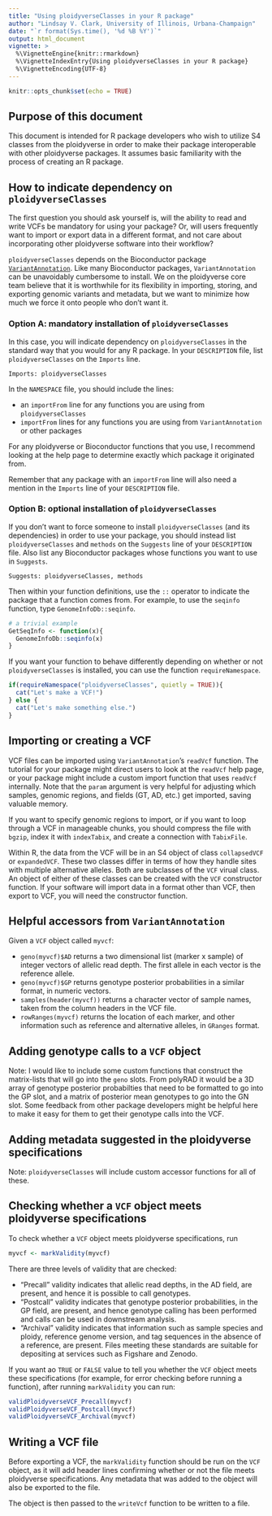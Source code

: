 ```yaml
---
title: "Using ploidyverseClasses in your R package"
author: "Lindsay V. Clark, University of Illinois, Urbana-Champaign"
date: "`r format(Sys.time(), '%d %B %Y')`"
output: html_document
vignette: >
  %\VignetteEngine{knitr::rmarkdown}
  %\VignetteIndexEntry{Using ploidyverseClasses in your R package}
  %\VignetteEncoding{UTF-8}
---
```


```r
knitr::opts_chunk$set(echo = TRUE)
```

## Purpose of this document

This document is intended for R package developers who wish to utilize S4
classes from the ploidyverse in order to make their package interoperable
with other ploidyverse packages.  It assumes basic familiarity with the process
of creating an R package.

## How to indicate dependency on `ploidyverseClasses`

The first question you should ask yourself is, will the ability to read and 
write VCFs be mandatory for using your package?  Or, will users frequently
want to import or export data in a different format, and not care about
incorporating other ploidyverse software into their workflow?

`ploidyverseClasses` depends on the Bioconductor package 
[`VariantAnnotation`](https://bioconductor.org/packages/release/bioc/html/VariantAnnotation.html).
Like many Bioconductor packages, `VariantAnnotation` can be unavoidably 
cumbersome to install.  We on the ploidyverse core team believe that it is
worthwhile for its flexibility in importing, storing, and exporting genomic
variants and metadata, but we want to minimize how much we force it onto people
who don't want it.

### Option A: mandatory installation of `ploidyverseClasses`

In this case, you will indicate dependency on `ploidyverseClasses` in the
standard way that you would for any R package.  In your `DESCRIPTION` file,
list `ploidyverseClasses` on the `Imports` line.

```
Imports: ploidyverseClasses
```

In the  `NAMESPACE` file, you should include the lines:

* an `importFrom` line for any functions you are using from `ploidyverseClasses`
* `importFrom` lines for any functions you are using from `VariantAnnotation` 
or other packages

For any ploidyverse or Bioconductor functions that you use, I recommend looking
at the help page to determine exactly which package it originated from.  

Remember that any package with an `importFrom` line will also need a mention 
in the `Imports` line of your `DESCRIPTION` file.

### Option B: optional installation of `ploidyverseClasses`

If you don't want to force someone to install `ploidyverseClasses` (and its
dependencies) in order to use your package, you should instead list
`ploidyverseClasses` and `methods` on the `Suggests` line of your `DESCRIPTION`
file.  Also list any Bioconductor packages whose functions you want to use
in `Suggests`.

```
Suggests: ploidyverseClasses, methods
```

Then within your function definitions, use the `::` operator to indicate
the package that a function comes from.  For example, to use the `seqinfo`
function, type `GenomeInfoDb::seqinfo`.

```r
# a trivial example
GetSeqInfo <- function(x){
  GenomeInfoDb::seqinfo(x)
}
```

If you want your function to behave differently depending on whether or
not `ploidyverseClasses` is installed, you can use the function 
`requireNamespace`.

```r
if(requireNamespace("ploidyverseClasses", quietly = TRUE)){
  cat("Let's make a VCF!")
} else {
  cat("Let's make something else.")
}
```

## Importing or creating a VCF

VCF files can be imported using `VariantAnnotation`'s `readVcf` function.
The tutorial for your package might direct users to look at the `readVcf` help
page, or your package might include a custom import function that uses 
`readVcf` internally.  Note that the `param` argument is very helpful for 
adjusting which samples, genomic regions, and fields (GT, AD, etc.) get 
imported, saving valuable memory.

If you want to specify genomic regions to import, or if you want to loop 
through a VCF in manageable chunks, you should compress the file with `bgzip`,
index it with `indexTabix`, and create a connection with `TabixFile`.

Within R, the data from the VCF will be in an S4 object of class 
`collapsedVCF` or `expandedVCF`.  These two classes differ in terms of how they
handle sites with multiple alternative alleles.  Both are subclasses of the 
`VCF` virual class.  An object of either of these classes can be created with 
the `VCF` constructor function.  If your software will import data in a format 
other than VCF, then export to VCF, you will need the constructor function.

## Helpful accessors from `VariantAnnotation`

Given a `VCF` object called `myvcf`:

* `geno(myvcf)$AD` returns a two dimensional list (marker x sample) of integer
vectors of allelic read depth.  The first allele in each vector is the 
reference allele.
* `geno(myvcf)$GP` returns genotype posterior probabilities in a similar 
format, in numeric vectors.
* `samples(header(myvcf))` returns a character vector of sample names, taken
from the column headers in the VCF file.
* `rowRanges(myvcf)` returns the location of each marker, and other information
such as reference and alternative alleles, in `GRanges` format.

## Adding genotype calls to a `VCF` object

Note: I would like to include some custom functions that construct the 
matrix-lists that will go into the `geno` slots.  From polyRAD it would be a
3D array of genotype posterior probabilties that need to be formatted to go
into the GP slot, and a matrix of posterior mean genotypes to go into the GN
slot.  Some feedback from other package developers might be helpful here to 
make it easy for them to get their genotype calls into the VCF.

## Adding metadata suggested in the ploidyverse specifications

Note: `ploidyverseClasses` will include custom accessor functions for all of these.

## Checking whether a `VCF` object meets ploidyverse specifications

To check whether a `VCF` object meets ploidyverse specifications, run

```r
myvcf <- markValidity(myvcf)
```

There are three levels of validity that are checked:

* "Precall" validity indicates that allelic read depths, in the AD field, are 
present, and hence it is possible to call genotypes.
* "Postcall" validity indicates that  genotype posterior probabilities, in the
GP field, are present, and hence genotype calling has been performed and calls
can be used in downstream analysis.
* "Archival" validity indicates that information such as sample species and 
ploidy, reference genome version, and tag sequences in the absence of a 
reference, are present.  Files meeting these standards are suitable for 
depositing at services such as Figshare and Zenodo.

If you want ao `TRUE` or `FALSE` value to tell you whether the `VCF` object
meets these specifications (for example, for error checking before running a
function), after running `markValidity` you can run:

```r
validPloidyverseVCF_Precall(myvcf)
validPloidyverseVCF_Postcall(myvcf)
validPloidyverseVCF_Archival(myvcf)
```


## Writing a VCF file

Before exporting a VCF, the `markValidity` function should be run on the `VCF`
object, as it will add header lines confirming whether or not the file meets
ploidyverse specifications.  Any metadata that was added to the object will 
also be exported to the file.

The object is then passed to the `writeVcf` function to be written to a file.
